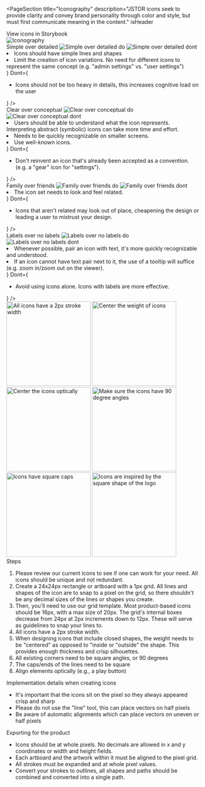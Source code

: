 


<PageSection
  title="Iconography"
  description="JSTOR icons seek to provide clarity and convey brand personality through color and style, but must first communicate meaning in the content."
  isHeader
>
  <PharosButton iconRight="link-external" href="#" target="_blank">
    View icons in Storybook
  </PharosButton>
  <div
    style={{
      marginTop: 'var(--pharos-spacing-5-x)',
      marginBottom: 'var(--pharos-spacing-7-x)',
    }}
  >
    <Grid columns={1} justifyContent="center" minContent align="end">
      <img src={heroImage} alt="Iconography" />
    </Grid>
  </div>
</PageSection>

<PageSection title="Icons">
  <IconsDisplay
    title="System"
    rows={6}
    iconsToShow={[
      'arrow-up',
      'arrow-down',
      'arrow-left',
      'arrow-right',
      'attachment',
      'calendar',
      'chevron-down',
      'chevron-up',
      'chevron-left',
      'chevron-right',
      'chevron-left-large',
      'chevron-right-large',
      'close',
      'close-inverse',
      'copy',
      'ellipses-horizontal',
      'ellipses-vertical',
      'link-external',
      'menu',
      'view-gallery',
      'view-grid',
      'view-list',
    ]}
  />
  <IconsDisplay
    title="Workspace"
    rows={4}
    iconsToShow={[
      'academic-content',
      'add',
      'delete',
      'folder',
      'folder-new',
      'folder-selected',
      'image',
      'link',
      'link-add',
      'move',
      'workspace',
      'workspace-selected',
      'primary-source',
      'video',
    ]}
  />
  <IconsDisplay
    title="Alerts, feedback"
    rows={2}
    iconsToShow={[
      'checkmark',
      'checkmark-small',
      'exclamation',
      'dash-small',
      'checkmark-inverse',
      'exclamation-inverse',
      'info-inverse',
      'question-inverse',
    ]}
  />
  <IconsDisplay
    title="Item actions"
    rows={3}
    iconsToShow={[
      'cite',
      'download',
      'collapse',
      'expand',
      'fit-to-view',
      'fullscreen',
      'fullscreen-minimize',
      'save',
      'search',
      'share',
      'zoom-in',
      'zoom-out',
    ]}
  />
  <IconsDisplay
    title="Social"
    rows={2}
    iconsToShow={[
      'email',
      'facebook',
      'google-color',
      'instagram',
      'linkedin',
      'twitter',
      'tumblr',
      'youtube',
    ]}
  />
</PageSection>

<PageSection title="Principles">
  <div style={{ marginBottom: '4rem' }}>
    <PharosHeading level="3" preset="4" style={{ marginBottom: '1rem' }}>
      Simple over detailed
    </PharosHeading>
    <Grid columns={2} justify="center" bottom={1}>
      <img src={simpleDo} alt="Simple over detailed do" />
      <img src={simpleDont} alt="Simple over detailed dont" />
    </Grid>
    <BestPractices
      Do={
        <ul>
          <li>Icons should have simple lines and shapes</li>
          <li>
            Limit the creation of icon variations. No need for different icons to represent the same
            concept (e.g. "admin settings" vs. "user settings")
          </li>
        </ul>
      }
      Dont={
        <ul>
          <li>
            Icons should not be too heavy in details, this increases cognitive load on the user
          </li>
        </ul>
      }
    />
  </div>
  <div style={{ marginBottom: '4rem' }}>
    <PharosHeading level="3" preset="4" style={{ marginBottom: '1rem' }}>
      Clear over conceptual
    </PharosHeading>
    <Grid columns={2} justify="center" bottom={1}>
      <img src={clearDo} alt="Clear over conceptual do" />
      <img src={clearDont} alt="Clear over conceptual dont" />
    </Grid>
    <BestPractices
      Do={
        <ul>
          <li>
            Users should be able to understand what the icon represents. Interpreting abstract
            (symbolic) icons can take more time and effort.
          </li>
          <li>Needs to be quickly recognizable on smaller screens.</li>
          <li>Use well-known icons.</li>
        </ul>
      }
      Dont={
        <ul>
          <li>
            Don't reinvent an icon that's already been accepted as a convention. (e.g. a "gear" icon
            for "settings").
          </li>
        </ul>
      }
    />
  </div>
  <div style={{ marginBottom: '4rem' }}>
    <PharosHeading level="3" preset="4" style={{ marginBottom: '.5rem' }}>
      Family over friends
    </PharosHeading>
    <Grid columns={2} justify="center" bottom={1}>
      <img src={familyDo} alt="Family over friends do" />
      <img src={familyDont} alt="Family over friends dont" />
    </Grid>
    <BestPractices
      Do={
        <ul>
          <li>The icon set needs to look and feel related.</li>
        </ul>
      }
      Dont={
        <ul>
          <li>
            Icons that aren't related may look out of place, cheapening the design or leading a user
            to mistrust your design.
          </li>
        </ul>
      }
    />
  </div>
  <div>
    <PharosHeading level="3" preset="4" style={{ marginBottom: '1rem' }}>
      Labels over no labels
    </PharosHeading>
    <Grid columns={2} justify="center" bottom={1}>
      <img src={labelsDo} alt="Labels over no labels do" />
      <img src={labelsDont} alt="Labels over no labels dont" />
    </Grid>
    <BestPractices
      Do={
        <ul>
          <li>
            Whenever possible, pair an icon with text, it's more quickly recognizable and
            understood.
          </li>
          <li>
            If an icon cannot have text pair next to it, the use of a tooltip will suffice (e.g.
            zoom in/zoom out on the viewer).
          </li>
        </ul>
      }
      Dont={
        <ul>
          <li>Avoid using icons alone. Icons with labels are more effective.</li>
        </ul>
      }
    />
  </div>
</PageSection>

<PageSection title="Design and production guidelines">
  <img src={strokeWidth} alt="All icons have a 2px stroke width" width="220" />
  <img src={centerWeight} alt="Center the weight of icons" width="220" />
  <img src={alignOptically} alt="Center the icons optically" width="220" />
  <img src={squareJoins} alt="Make sure the icons have 90 degree angles" width="220" />
  <img src={squareCap} alt="Icons have square caps" width="220" />
  <img src={logoInspired} alt="Icons are inspired by the square shape of the logo" width="220" />
  <div style={{ marginTop: '4rem', marginBottom: '5rem', width: '66%' }}>
    <PharosHeading level="3" preset="4">
      Steps
    </PharosHeading>
    <ol>
      <li>
        Please review our current icons to see if one can work for your need. All icons should be
        unique and not redundant.
      </li>
      <li>
        Create a 24x24px rectangle or artboard with a 1px grid. All lines and shapes of the icon are
        to snap to a pixel on the grid, so there shouldn't be any decimal sizes of the lines or
        shapes you create.
      </li>
      <li>
        Then, you'll need to use our grid template. Most product-based icons should be 16px, with a
        max size of 20px. The grid's internal boxes decrease from 24px at 2px increments down to
        12px. These will serve as guidelines to snap your lines to.
      </li>
      <li>All icons have a 2px stroke width.</li>
      <li>
        When designing icons that include closed shapes, the weight needs to be "centered" as
        opposed to "inside or "outside" the shape. This provides enough thickness and crisp
        silhouettes.
      </li>
      <li>All existing corners need to be square angles, or 90 degrees</li>
      <li>The caps/ends of the lines need to be square</li>
      <li>Align elements optically (e.g., a play button)</li>
    </ol>
    <div
      style={{
        marginTop: 'var(--pharos-spacing-2-x)',
        marginBottom: 'var(--pharos-spacing-2-x)',
      }}
    >
      <PharosHeading level="4" preset="1--bold">
        Implementation details when creating icons
      </PharosHeading>
      <ul>
        <li>
          It's important that the icons sit on the pixel so they always appeared crisp and sharp
        </li>
        <li>Please do not use the "line" tool, this can place vectors on half pixels</li>
        <li>Be aware of automatic alignments which can place vectors on uneven or half pixels</li>
      </ul>
    </div>
  </div>
  <PharosHeading level="3" preset="4">
    Exporting for the product
  </PharosHeading>
  <ul>
    <li>
      Icons should be at whole pixels. No decimals are allowed in x and y coordinates or width and
      height fields.
    </li>
    <li>Each artboard and the artwork within it must be aligned to the pixel grid.</li>
    <li>All strokes must be expanded and at whole pixel values.</li>
    <li>
      Convert your strokes to outlines, all shapes and paths should be combined and converted into a
      single path.
    </li>
  </ul>
</PageSection>
